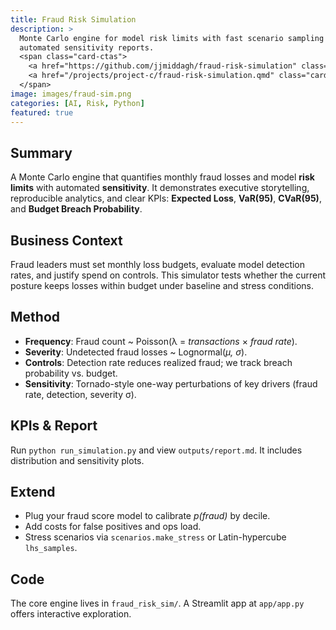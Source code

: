 ```yaml
---
title: Fraud Risk Simulation
description: >
  Monte Carlo engine for model risk limits with fast scenario sampling and
  automated sensitivity reports.
  <span class="card-ctas">
    <a href="https://github.com/jjmiddagh/fraud-risk-simulation" class="card-cta">View repo →</a>
    <a href="/projects/project-c/fraud-risk-simulation.qmd" class="card-cta secondary">Case study →</a>
  </span>
image: images/fraud-sim.png
categories: [AI, Risk, Python]
featured: true
---
```



## Summary
A Monte Carlo engine that quantifies monthly fraud losses and model **risk limits** with automated **sensitivity**. It demonstrates executive storytelling, reproducible analytics, and clear KPIs: **Expected Loss**, **VaR(95)**, **CVaR(95)**, and **Budget Breach Probability**.

## Business Context
Fraud leaders must set monthly loss budgets, evaluate model detection rates, and justify spend on controls. This simulator tests whether the current posture keeps losses within budget under baseline and stress conditions.

## Method
- **Frequency**: Fraud count ~ Poisson(λ = *transactions* × *fraud rate*).
- **Severity**: Undetected fraud losses ~ Lognormal(*μ, σ*).
- **Controls**: Detection rate reduces realized fraud; we track breach probability vs. budget.
- **Sensitivity**: Tornado-style one-way perturbations of key drivers (fraud rate, detection, severity σ).

## KPIs & Report
Run `python run_simulation.py` and view `outputs/report.md`. It includes distribution and sensitivity plots.

## Extend
- Plug your fraud score model to calibrate *p(fraud)* by decile.
- Add costs for false positives and ops load.
- Stress scenarios via `scenarios.make_stress` or Latin-hypercube `lhs_samples`.

## Code
The core engine lives in `fraud_risk_sim/`. A Streamlit app at `app/app.py` offers interactive exploration.
